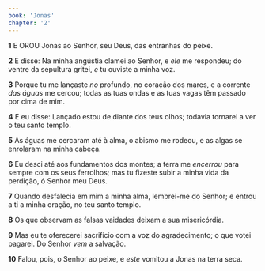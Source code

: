 ```yaml
---
book: 'Jonas'
chapter: '2'
---
```


**1** E OROU Jonas ao Senhor, seu Deus, das entranhas do peixe.

**2** E disse: Na minha angústia clamei ao Senhor, e _ele_ me respondeu; do ventre da sepultura gritei, _e_ tu ouviste a minha voz.

**3** Porque tu me lançaste _no_ profundo, no coração dos mares, e a corrente _das águas_ me cercou; todas as tuas ondas e as tuas vagas têm passado por cima de mim.

**4** E eu disse: Lançado estou de diante dos teus olhos; todavia tornarei a ver o teu santo templo.

**5** As águas me cercaram até à alma, o abismo me rodeou, e as algas se enrolaram na minha cabeça.

**6** Eu desci até aos fundamentos dos montes; a terra me _encerrou_ para sempre com os seus ferrolhos; mas tu fizeste subir a minha vida da perdição, ó Senhor meu Deus.

**7** Quando desfalecia em mim a minha alma, lembrei-me do Senhor; e entrou a ti a minha oração, no teu santo templo.

**8** Os que observam as falsas vaidades deixam a sua misericórdia.

**9** Mas eu te oferecerei sacrifício com a voz do agradecimento; o que votei pagarei. Do Senhor _vem_ a salvação.

**10** Falou, pois, o Senhor ao peixe, e _este_ vomitou a Jonas na terra seca.

